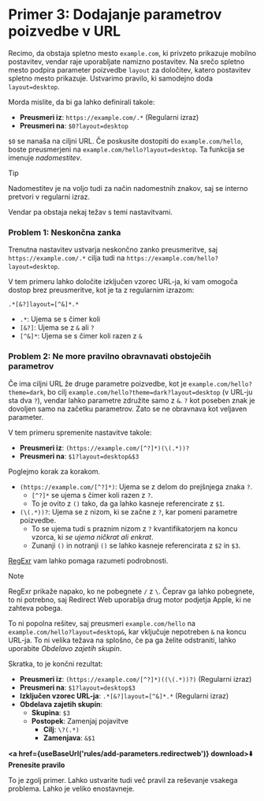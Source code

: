 
# Primer 3: Dodajanje parametrov poizvedbe v URL

Recimo, da obstaja spletno mesto `example.com`, ki privzeto prikazuje mobilno postavitev, vendar raje uporabljate namizno postavitev. Na srečo spletno mesto podpira parameter poizvedbe `layout` za določitev, katero postavitev spletno mesto prikazuje. Ustvarimo pravilo, ki samodejno doda `layout=desktop`.

Morda mislite, da bi ga lahko definirali takole:

*   **Preusmeri iz**: `https://example.com/.*` (Regularni izraz)
*   **Preusmeri na**: `$0?layout=desktop`

`$0` se nanaša na ciljni URL. Če poskusite dostopiti do `example.com/hello`, boste preusmerjeni na `example.com/hello?layout=desktop`. Ta funkcija se imenuje *nadomestitev*.

> [!TIP]
> Nadomestitev je na voljo tudi za način nadomestnih znakov, saj se interno pretvori v regularni izraz.

Vendar pa obstaja nekaj težav s temi nastavitvami.

### Problem 1: Neskončna zanka

Trenutna nastavitev ustvarja neskončno zanko preusmeritve, saj `https://example.com/.*` cilja tudi na `https://example.com/hello?layout=desktop`.

V tem primeru lahko določite izključen vzorec URL-ja, ki vam omogoča dostop brez preusmeritve, kot je ta z regularnim izrazom:

```
.*[&?]layout=[^&]*.*
```

*   `.*`: Ujema se s čimer koli
*   `[&?]`: Ujema se z `&` ali `?`
*   `[^&]*`: Ujema se s čimer koli razen z `&`

### Problem 2: Ne more pravilno obravnavati obstoječih parametrov

Če ima ciljni URL že druge parametre poizvedbe, kot je `example.com/hello?theme=dark`, bo cilj `example.com/hello?theme=dark?layout=desktop` (v URL-ju sta dva `?`), vendar lahko parametre združite samo z `&`. `?` kot poseben znak je dovoljen samo na začetku parametrov. Zato se ne obravnava kot veljaven parameter.

V tem primeru spremenite nastavitve takole:

*   **Preusmeri iz**: `(https://example.com/[^?]*)(\(.*))?`
*   **Preusmeri na**: `$1?layout=desktop&$3`

Poglejmo korak za korakom.

*   `(https://example.com/[^?]*)`: Ujema se z delom do prejšnjega znaka `?`.
    *   `[^?]*` se ujema s čimer koli razen z `?`.
    *   To je ovito z `()` tako, da ga lahko kasneje referencirate z `$1`.
*   `(\(.*))?`: Ujema se z nizom, ki se začne z `?`, kar pomeni parametre poizvedbe.
    *   To se ujema tudi s praznim nizom z `?` kvantifikatorjem na koncu vzorca, ki *se ujema ničkrat ali enkrat*.
    *   Zunanji `()` in notranji `()` se lahko kasneje referencirata z `$2` in `$3`.

[RegExr](https://regexr.com) vam lahko pomaga razumeti podrobnosti.

> [!NOTE]
> RegExr prikaže napako, ko ne pobegnete `/` z `\`. Čeprav ga lahko pobegnete, to ni potrebno, saj Redirect Web uporablja drug motor podjetja Apple, ki ne zahteva pobega.

To ni popolna rešitev, saj preusmeri `example.com/hello` na `example.com/hello?layout=desktop&`, kar vključuje nepotreben `&` na koncu URL-ja. To ni velika težava na splošno, če pa ga želite odstraniti, lahko uporabite *Obdelavo zajetih skupin*.

Skratka, to je končni rezultat:

*   **Preusmeri iz**: `(https://example.com/[^?]*)((\(.*))?)` (Regularni izraz)
*   **Preusmeri na**: `$1?layout=desktop$3`
*   **Izključen vzorec URL-ja**: `.*[&?]layout=[^&]*.*` (Regularni izraz)
*   **Obdelava zajetih skupin**:
    *   **Skupina**: `$3`
    *   **Postopek**: Zamenjaj pojavitve
        *   **Cilj**: `\?(.*)`
        *   **Zamenjava**: `&$1`

**<a href={useBaseUrl('rules/add-parameters.redirectweb')} download>⬇️ Prenesite pravilo</a>**


To je zgolj primer. Lahko ustvarite tudi več pravil za reševanje vsakega problema. Lahko je veliko enostavneje.
